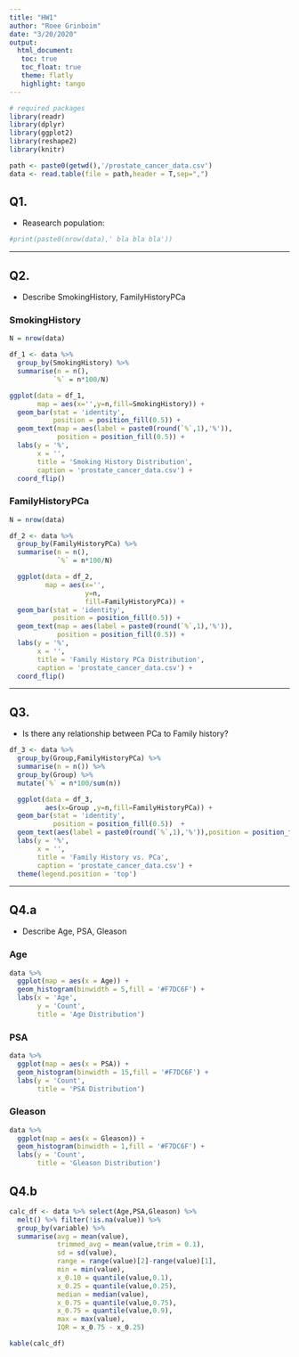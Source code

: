 ```yaml
---
title: "HW1"
author: "Roee Grinboim"
date: "3/20/2020"
output:
  html_document:
   toc: true
   toc_float: true
   theme: flatly
   highlight: tango
---
```


```r
# required packages
library(readr)
library(dplyr)
library(ggplot2)
library(reshape2)
library(knitr)

path <- paste0(getwd(),'/prostate_cancer_data.csv')
data <- read.table(file = path,header = T,sep=",")
```

## Q1. 

  + Reasearch population:

```r

#print(paste0(nrow(data),' bla bla bla'))

```

---

## Q2. {.tabset .tabset-fade}

 + Describe SmokingHistory, FamilyHistoryPCa 

### SmokingHistory

```r
N = nrow(data)

df_1 <- data %>%
  group_by(SmokingHistory) %>%
  summarise(n = n(),
           `%` = n*100/N)

ggplot(data = df_1,
       map = aes(x='',y=n,fill=SmokingHistory)) +
  geom_bar(stat = 'identity',
           position = position_fill(0.5)) +
  geom_text(map = aes(label = paste0(round(`%`,1),'%')),
            position = position_fill(0.5)) + 
  labs(y = '%',
       x = '',
       title = 'Smoking History Distribution',
       caption = 'prostate_cancer_data.csv') + 
  coord_flip()
```

### FamilyHistoryPCa

```r
N = nrow(data)

df_2 <- data %>%
  group_by(FamilyHistoryPCa) %>%
  summarise(n = n(),
            `%` = n*100/N)  

  ggplot(data = df_2,
         map = aes(x='',
                   y=n,
                   fill=FamilyHistoryPCa)) +
  geom_bar(stat = 'identity',
           position = position_fill(0.5)) + 
  geom_text(map = aes(label = paste0(round(`%`,1),'%')),
            position = position_fill(0.5)) + 
  labs(y = '%',
       x = '',
       title = 'Family History PCa Distribution',
       caption = 'prostate_cancer_data.csv') + 
  coord_flip()
```

---

## Q3.

 + Is there any relationship between PCa to Family history?
 
```r
df_3 <- data %>%
  group_by(Group,FamilyHistoryPCa) %>%
  summarise(n = n()) %>% 
  group_by(Group) %>%
  mutate(`%` = n*100/sum(n))

  ggplot(data = df_3,
         aes(x=Group ,y=n,fill=FamilyHistoryPCa)) +
  geom_bar(stat = 'identity',
           position = position_fill(0.5))  + 
  geom_text(aes(label = paste0(round(`%`,1),'%')),position = position_fill(0.5)) + 
  labs(y = '%',
       x = '',
       title = 'Family History vs. PCa',
       caption = 'prostate_cancer_data.csv') + 
  theme(legend.position = 'top')
```
 
---

## Q4.a {.tabset .tabset-fade}

 + Describe Age, PSA, Gleason

### Age

```r

data %>% 
  ggplot(map = aes(x = Age)) +
  geom_histogram(binwidth = 5,fill = '#F7DC6F') +
  labs(x = 'Age',
       y = 'Count',
       title = 'Age Distribution')

```

### PSA

```r

data %>%
  ggplot(map = aes(x = PSA)) +
  geom_histogram(binwidth = 15,fill = '#F7DC6F') +
  labs(y = 'Count',
       title = 'PSA Distribution')

```

### Gleason

```r

data %>%
  ggplot(map = aes(x = Gleason)) +
  geom_histogram(binwidth = 1,fill = '#F7DC6F') +
  labs(y = 'Count',
       title = 'Gleason Distribution')

``` 

## Q4.b

```r
calc_df <- data %>% select(Age,PSA,Gleason) %>%
  melt() %>% filter(!is.na(value)) %>%
  group_by(variable) %>% 
  summarise(avg = mean(value),
            trimmed_avg = mean(value,trim = 0.1),
            sd = sd(value),
            range = range(value)[2]-range(value)[1],
            min = min(value),
            x_0.10 = quantile(value,0.1),
            x_0.25 = quantile(value,0.25),
            median = median(value),
            x_0.75 = quantile(value,0.75),
            x_0.75 = quantile(value,0.9),
            max = max(value),
            IQR = x_0.75 - x_0.25) 

kable(calc_df)
```